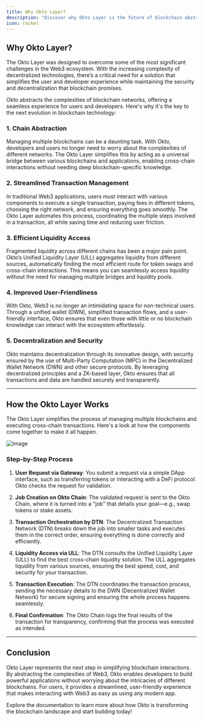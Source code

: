 ```yaml
---
title: Why Okto Layer?
description: "Discover why Okto Layer is the future of blockchain abstraction, solving key challenges like wallet management, cross-chain liquidity, and multi-chain transactions."
icon: rocket
---
```


## Why Okto Layer?

The Okto Layer was designed to overcome some of the most significant challenges in the Web3 ecosystem. With the increasing complexity of decentralized technologies, there’s a critical need for a solution that simplifies the user and developer experience while maintaining the security and decentralization that blockchain promises.

Okto abstracts the complexities of blockchain networks, offering a seamless experience for users and developers. Here's why it's the key to the next evolution in blockchain technology:

### 1. **Chain Abstraction**

Managing multiple blockchains can be a daunting task. With Okto, developers and users no longer need to worry about the complexities of different networks. The Okto Layer simplifies this by acting as a universal bridge between various blockchains and applications, enabling cross-chain interactions without needing deep blockchain-specific knowledge.

### 2. **Streamlined Transaction Management**

In traditional Web3 applications, users must interact with various components to execute a single transaction, paying fees in different tokens, choosing the right network, and ensuring everything goes smoothly. The Okto Layer automates this process, coordinating the multiple steps involved in a transaction, all while saving time and reducing user friction.

### 3. **Efficient Liquidity Access**

Fragmented liquidity across different chains has been a major pain point. Okto’s Unified Liquidity Layer (ULL) aggregates liquidity from different sources, automatically finding the most efficient route for token swaps and cross-chain interactions. This means you can seamlessly access liquidity without the need for managing multiple bridges and liquidity pools.

### 4. **Improved User-Friendliness**

With Okto, Web3 is no longer an intimidating space for non-technical users. Through a unified wallet (DWN), simplified transaction flows, and a user-friendly interface, Okto ensures that even those with little or no blockchain knowledge can interact with the ecosystem effortlessly.

### 5. **Decentralization and Security**

Okto maintains decentralization through its innovative design, with security ensured by the use of Multi-Party Computation (MPC) in the Decentralized Wallet Network (DWN) and other secure protocols. By leveraging decentralized principles and a ZK-based layer, Okto ensures that all transactions and data are handled securely and transparently.

---

## How the Okto Layer Works

The Okto Layer simplifies the process of managing multiple blockchains and executing cross-chain transactions. Here's a look at how the components come together to make it all happen.

![Image](https://static.wixstatic.com/media/9ffdd4_185564abc3e445bc9ba174cc7fb1bacb~mv2.png/v1/fill/w_925,h_616,al_c,q_90,usm_0.66_1.00_0.01,enc_auto/9ffdd4_185564abc3e445bc9ba174cc7fb1bacb~mv2.png)

### Step-by-Step Process

1. **User Request via Gateway**: You submit a request via a simple DApp interface, such as transferring tokens or interacting with a DeFi protocol. Okto checks the request for validation.

2. **Job Creation on Okto Chain**: The validated request is sent to the Okto Chain, where it is turned into a "job" that details your goal—e.g., swap tokens or stake assets.

3. **Transaction Orchestration by DTN**: The Decentralized Transaction Network (DTN) breaks down the job into smaller tasks and executes them in the correct order, ensuring everything is done correctly and efficiently.

4. **Liquidity Access via ULL**: The DTN consults the Unified Liquidity Layer (ULL) to find the best cross-chain liquidity solution. The ULL aggregates liquidity from various sources, ensuring the best speed, cost, and security for your transaction.

5. **Transaction Execution**: The DTN coordinates the transaction process, sending the necessary details to the DWN (Decentralized Wallet Network) for secure signing and ensuring the whole process happens seamlessly.

6. **Final Confirmation**: The Okto Chain logs the final results of the transaction for transparency, confirming that the process was executed as intended.

---

## Conclusion

Okto Layer represents the next step in simplifying blockchain interactions. By abstracting the complexities of Web3, Okto enables developers to build powerful applications without worrying about the intricacies of different blockchains. For users, it provides a streamlined, user-friendly experience that makes interacting with Web3 as easy as using any modern app.

Explore the documentation to learn more about how Okto is transforming the blockchain landscape and start building today!
